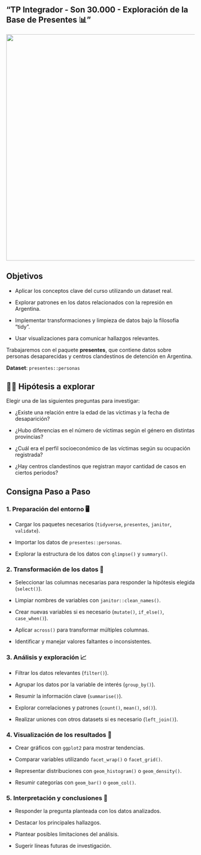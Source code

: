 ## "TP Integrador - Son 30.000 - Exploración de la Base de Presentes 📊"

![](TP_presentes.jpg){fig-align="center" width="605"}

## Objetivos

-   Aplicar los conceptos clave del curso utilizando un dataset real.

-   Explorar patrones en los datos relacionados con la represión en Argentina.

-   Implementar transformaciones y limpieza de datos bajo la filosofía "tidy".

-   Usar visualizaciones para comunicar hallazgos relevantes.

Trabajaremos con el paquete **presentes**, que contiene datos sobre personas desaparecidas y centros clandestinos de detención en Argentina.

**Dataset**: `presentes::personas`

## 🕵️‍♀️ Hipótesis a explorar

Elegir una de las siguientes preguntas para investigar:

-   ¿Existe una relación entre la edad de las víctimas y la fecha de desaparición?

-   ¿Hubo diferencias en el número de víctimas según el género en distintas provincias?

-   ¿Cuál era el perfil socioeconómico de las víctimas según su ocupación registrada?

-   ¿Hay centros clandestinos que registran mayor cantidad de casos en ciertos periodos?

## Consigna Paso a Paso

### 1. Preparación del entorno 🖥️

-   Cargar los paquetes necesarios (`tidyverse`, `presentes`, `janitor`, `validate`).

-   Importar los datos de `presentes::personas`.

-   Explorar la estructura de los datos con `glimpse()` y `summary()`.

### 2. Transformación de los datos 🔄

-   Seleccionar las columnas necesarias para responder la hipótesis elegida (`select()`).

-   Limpiar nombres de variables con `janitor::clean_names()`.

-   Crear nuevas variables si es necesario (`mutate()`, `if_else()`, `case_when()`).

-   Aplicar `across()` para transformar múltiples columnas.

-   Identificar y manejar valores faltantes o inconsistentes.

### 3. Análisis y exploración 📈

-   Filtrar los datos relevantes (`filter()`).

-   Agrupar los datos por la variable de interés (`group_by()`).

-   Resumir la información clave (`summarise()`).

-   Explorar correlaciones y patrones (`count()`, `mean()`, `sd()`).

-   Realizar uniones con otros datasets si es necesario (`left_join()`).

### 4. Visualización de los resultados 🎨

-   Crear gráficos con `ggplot2` para mostrar tendencias.

-   Comparar variables utilizando `facet_wrap()` o `facet_grid()`.

-   Representar distribuciones con `geom_histogram()` o `geom_density()`.

-   Resumir categorías con `geom_bar()` o `geom_col()`.

### 5. Interpretación y conclusiones 📝

-   Responder la pregunta planteada con los datos analizados.

-   Destacar los principales hallazgos.

-   Plantear posibles limitaciones del análisis.

-   Sugerir líneas futuras de investigación.
